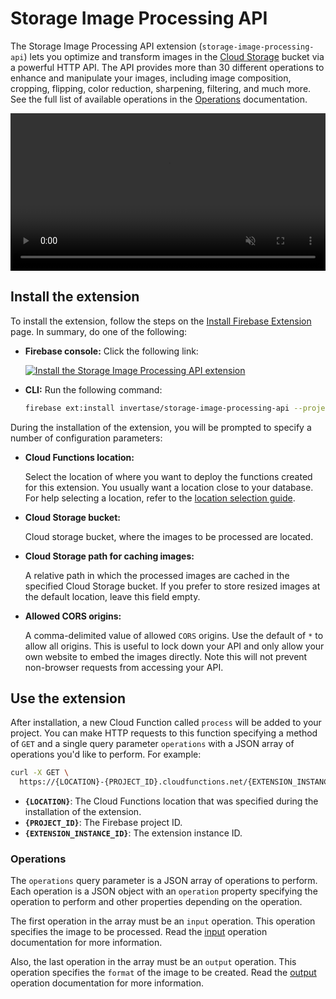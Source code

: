 # Storage Image Processing API

The Storage Image Processing API extension (`storage-image-processing-api`) lets you optimize and transform images in the [Cloud Storage](https://firebase.google.com/docs/storage) bucket via a powerful HTTP API. The API provides more than 30 different operations to enhance and manipulate your images, including image composition, cropping, flipping, color reduction, sharpening, filtering, and much more. See the full list of available operations in the [Operations](/operations) documentation.

<video width="100%" controls muted autoPlay loop>
  <source
    src="https://user-images.githubusercontent.com/35961879/175304684-9bb464b6-996e-4923-b65b-cb1afd9519b4.mp4"
    type="video/mp4"
  />
  Your browser does not support the video tag.
</video>

## Install the extension

To install the extension, follow the steps on the [Install Firebase Extension](https://firebase.google.com/docs/extensions/install-extensions) page. In summary, do one of the following:

- **Firebase console:** Click the following link:

  [![Install the Storage Image Processing API extension](https://github.com/FirebaseExtended/experimental-extensions/raw/next/install-extension.png?raw=true)](https://console.firebase.google.com/project/_/extensions/install?ref=invertase/storage-image-processing-api)

- **CLI:** Run the following command:

  ```bash
  firebase ext:install invertase/storage-image-processing-api --project=projectId-or-alias
  ```

During the installation of the extension, you will be prompted to specify a number of configuration parameters:

- **Cloud Functions location:**

  Select the location of where you want to deploy the functions created for this extension. You usually want a location close to your database. For help selecting a location, refer to the [location selection guide](https://firebase.google.com/docs/functions/locations).

- **Cloud Storage bucket:**

  Cloud storage bucket, where the images to be processed are located.

- **Cloud Storage path for caching images:**

  A relative path in which the processed images are cached in the specified Cloud Storage bucket. If you prefer to store resized images at the default location, leave this field empty.

- **Allowed CORS origins:**

  A comma-delimited value of allowed `CORS` origins. Use the default of `*` to allow all origins. This is useful to lock down your API and only allow your own website to embed the images directly. Note this will not prevent non-browser requests from accessing your API.

## Use the extension

After installation, a new Cloud Function called `process` will be added to your project. You can make HTTP requests to this function specifying a method of `GET` and a single query parameter `operations` with a JSON array of operations you'd like to perform. For example:

```bash
curl -X GET \
  https://{LOCATION}-{PROJECT_ID}.cloudfunctions.net/{EXTENSION_INSTANCE_ID}-handler/process?operations=...
```

- **`{LOCATION}`**: The Cloud Functions location that was specified during the installation of the extension.
- **`{PROJECT_ID}`**: The Firebase project ID.
- **`{EXTENSION_INSTANCE_ID}`**: The extension instance ID.

### Operations

The `operations` query parameter is a JSON array of operations to perform. Each operation is a JSON object with an `operation` property specifying the operation to perform and other properties depending on the operation.

The first operation in the array must be an `input` operation. This operation specifies the image to be processed. Read the [input](/input) operation documentation for more information.

Also, the last operation in the array must be an `output` operation. This operation specifies the `format` of the image to be created. Read the [output](/output) operation documentation for more information.
